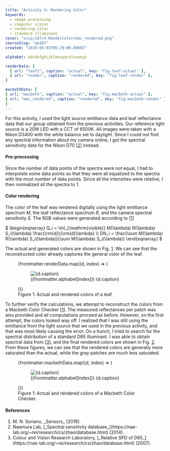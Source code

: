```yaml
---
title: "Activity 4: Rendering Color"
keywords:
  - image processing
  - computer vision
  - rendering color
  - standard illuminant
cover: "svip/187/4-RenderColor/mac_rendered.png"
courseSlug: "ap187"
created: "2019-09-03T06:29:00.0000Z"

alphabet: abcdefghijklmnopqrstuvwxyz

renderData: [
  { url: "leaf1", caption: "actual", key: "fig-leaf-actual" },
  { url: "render", caption: "rendered", key: "fig-leaf-render" },
]

macbethData: [
{ url: "macbeth", caption: "actual", key: "fig-macbeth-actual" },
{ url: "mac_rendered", caption: "rendered", key: "fig-macbeth-render" },
]
---
```



For this activity, I used the light source emittance data and leaf reflectance data that our group obtained from the
previous activities. Our reference light source is a 20W LED with a CCT of 6500K. All images were taken with a Nikon
D3400 with the white balance set to daylight. Since I could not find any spectral information about my camera online, I
got the spectral sensitivity data for the Nikon D70 [[2](#NaeLab2014)] instead.

#### Pre-processing

Since the number of data points of the spectra were not equal, I had to interpolate some data points so that they were
all equalized to the spectra with the most number of data points. Since all the intensities were relative, I then
normalized all the spectra to 1.

#### Color rendering

The color of the leaf was rendered digitally using the light emittance spectrum $M$, the leaf reflectance spectrum $R$,
and the camera spectral sensitivity $S$. The RGB values were generated according to [[1](#Soriano2019)]

<span id="eq-sensor-model" class="mx-auto">
$
\begin{eqnarray}
  Q_i = \int_{\mathrm{visible}} M(\lambda) R(\lambda) S_i(\lambda) \frac{\rm{d}}{\rm{d}\lambda} \\
	DN_i = \frac{\sum M(\lambda) R(\lambda) S_i(\lambda)}{\sum M(\lambda) S_i(\lambda)}
\end{eqnarray}
$
</span>

The actual and generated colors are shown in Fig.&nbsp;[1](#fig-render). We can see that the reconstructed color already
captures the general color of the leaf.

<figure id="fig-render" class="container grid grid-cols-2 gap-4 items-end">
  {frontmatter.renderData.map((d, index) => (
    <figure id={d.key}>
      <img
        src={buildCldUrl(`svip/187/4-RenderColor/${d.url}`)}
        alt={d.caption}
        class="mx-auto"
      />
      <figcaption class="text-center">
        ({frontmatter.alphabet[index]}) {d.caption}
      </figcaption>
    </figure>
  ))}
  <figcaption class="col-span-2 text-center">
    Figure 1: Actual and rendered colors of a leaf.
  </figcaption>
</figure>

To further verify the calculations, we attempt to reconstruct the colors from a Macbeth Color Checker
[[1](#Soriano2019)]. The measured reflectances per patch was also provided and all computations proceed as before.
However, on the first attempt, the colors looked way off. I realized that I was still using the emittance from the light
source that we used in the previous activity, and that was most likely causing the error. On a hunch, I tried to search
for the spectral distribution of a standard D65 illuminant. I was able to obtain spectral data from [[3](#CVRL2007)],
and the final rendered colors are shown in Fig.&nbsp;[2](#fig-macbeth). From these figures, we can see that the rendered
colors are generally more saturated than the actual, while the gray patches are much less saturated.

<figure id="fig-macbeth" class="container grid grid-cols-2 gap-4 items-end">
  {frontmatter.macbethData.map((d, index) => (
    <figure id={d.key}>
      <img
        src={buildCldUrl(`svip/187/4-RenderColor/${d.url}`)}
        alt={d.caption}
        class="mx-auto"
      />
      <figcaption class="text-center">
        ({frontmatter.alphabet[index]}) {d.caption}
      </figcaption>
    </figure>
  ))}
  <figcaption class="col-span-2 text-center">
    Figure 1: Actual and rendered colors of a Macbeth Color Checker.
  </figcaption>
</figure>

#### References

<ol className="reference">
  <li id="Soriano2019">M. N. Soriano, _Sensors_ (2019).</li>
  <li id="NaeLab2014">
    Naemura Lab,
    [_Spectral sensitivity database_](https://nae-lab.org/~rei/research/cs/zhao/database.html)
    (2014).
  </li>
  <li id="CVRL2007">
    Colour and Vision Research Laboratory,
    [_Relative SPD of D65_](https://nae-lab.org/~rei/research/cs/zhao/database.html)
    (2007).
  </li>
</ol>
